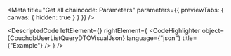 
<Meta title="Get all chaincode: Parameters" parameters={{ previewTabs: { canvas: { hidden: true } } }} />

<DescriptedCode
  leftElement={<CouchdbUserListQueryDTODesc />}
  rightElement={
    <CodeHighlighter
      object={CouchdbUserListQueryDTOVisualJson}
      language={"json"}
      title={"Example"}
    />
  }
/>
